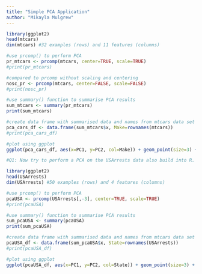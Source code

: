 ```yaml
---
title: "Simple PCA Application"
author: "Mikayla Mulgrew"
---
```


```r
library(ggplot2)
head(mtcars)
dim(mtcars) #32 examples (rows) and 11 features (columns)

#use prcomp() to perform PCA
pr_mtcars <- prcomp(mtcars, center=TRUE, scale=TRUE)
#print(pr_mtcars)

#compared to prcomp without scaling and centering
nosc_pr <- prcomp(mtcars, center=FALSE, scale=FALSE)
#print(nosc_pr)

#use summary() function to summarise PCA results
sum_mtcars <- summary(pr_mtcars)
print(sum_mtcars)

#create data frame with summarised data and names from mtcars data set
pca_cars_df <- data.frame(sum_mtcars$x, Make=rownames(mtcars))
#print(pca_cars_df)

#plot using ggplot
ggplot(pca_cars_df, aes(x=PC1, y=PC2, col=Make)) + geom_point(size=3) + labs(x="PC1 60.08%", y="PC2 24.09%", title = "PCs for mtcars data") + theme(legend.position = "bottom")
```

```r
#Q1: Now try to perform a PCA on the USArrests data also build into R. Typing ?USArrests will give you further information on the data. Perform the analysis on the subset USArrests[, -3] data.

library(ggplot2)
head(USArrests)
dim(USArrests) #50 examples (rows) and 4 features (columns)

#use prcomp() to perform PCA
pcaUSA <- prcomp(USArrests[,-3], center=TRUE, scale=TRUE)
#print(pcaUSA)

#use summary() function to summarise PCA results
sum_pcaUSA <- summary(pcaUSA)
print(sum_pcaUSA)

#create data frame with summarised data and names from mtcars data set
pcaUSA_df <- data.frame(sum_pcaUSA$x, State=rownames(USArrests))
#print(pcaUSA_df)

#plot using ggplot
ggplot(pcaUSA_df, aes(x=PC1, y=PC2, col=State)) + geom_point(size=3) + labs(x="PC1 62.01%", y="PC2 24.74%", title = "PCs for USArrests data") + theme(legend.position = "bottom")
```